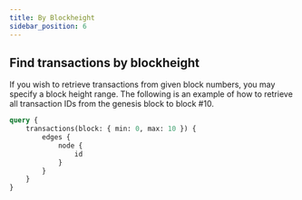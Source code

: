 ```yaml
---
title: By Blockheight
sidebar_position: 6
---
```


## Find transactions by blockheight

If you wish to retrieve transactions from given block numbers, you may specify a block height range. The following is an example of how to retrieve all transaction IDs from the genesis block to block #10.

```graphql
query {
    transactions(block: { min: 0, max: 10 }) {
        edges {
            node {
                id
            }
        }
    }
}
```